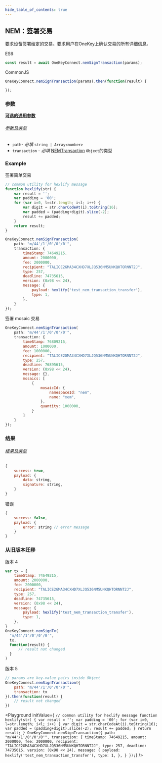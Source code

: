 ```yaml
---
hide_table_of_contents: true
---
```



## NEM：签署交易
要求设备签署给定的交易。要求用户在OneKey上确认交易的所有详细信息。

ES6
```javascript
const result = await OneKeyConnect.nemSignTransaction(params);
```

CommonJS
```javascript
OneKeyConnect.nemSignTransaction(params).then(function(result) {

});
```

### 参数
[**可选的通用参数**](./commonParams)
###### [参数及类型](https://github.com/OneKeyHQ/connect/blob/onekey/src/js/types/params.js#L114-L117)
* `path`- *必填* `string | Array<number>`
* `transaction` - *必填* [NEMTransaction](https://github.com/OneKeyHQ/connect/blob/onekey/src/js/types/nem.js#L41) `Object`的类型

### Example
签署简单交易
```javascript
// common utility for hexlify message
function hexlify(str) {
    var result = '';
    var padding = '00';
    for (var i=0, l=str.length; i<l; i++) {
        var digit = str.charCodeAt(i).toString(16);
        var padded = (padding+digit).slice(-2);
        result += padded;
    }
    return result;
}

OneKeyConnect.nemSignTransaction(
    path: "m/44'/1'/0'/0'/0'",
    transaction: {
        timeStamp: 74649215,
        amount: 2000000,
        fee: 2000000,
        recipient: "TALICE2GMA34CXHD7XLJQ536NM5UNKQHTORNNT2J",
        type: 257,
        deadline: 74735615,
        version: (0x98 << 24),
        message: {
            payload: hexlify('test_nem_transaction_transfer'),
            type: 1,
        },
    }
});
```

签署 mosaic 交易
```javascript
OneKeyConnect.nemSignTransaction(
    path: "m/44'/1'/0'/0'/0'",
    transaction: {
        timeStamp: 76809215,
        amount: 1000000,
        fee: 1000000,
        recipient: "TALICE2GMA34CXHD7XLJQ536NM5UNKQHTORNNT2J",
        type: 257,
        deadline: 76895615,
        version: (0x98 << 24),
        message: {},
        mosaics: [
            {
                mosaicId: {
                    namespaceId: "nem",
                    name: "xem",
                },
                quantity: 1000000,
            }
        ]
    }
});
```

### 结果
###### [结果及类型](https://github.com/OneKeyHQ/connect/blob/onekey/src/js/types/response.js#L271-L274)
```javascript
{
    success: true,
    payload: {
        data: string,
        signature: string,
    }
}
```
错误
```javascript
{
    success: false,
    payload: {
        error: string // error message
    }
}
```

### 从旧版本迁移
版本 4
```javascript
var tx = {
    timeStamp: 74649215,
    amount: 2000000,
    fee: 2000000,
    recipient: "TALICE2GMA34CXHD7XLJQ536NM5UNKQHTORNNT2J",
    type: 257,
    deadline: 74735615,
    version: (0x98 << 24),
    message: {
        payload: hexlify('test_nem_transaction_transfer'),
        type: 1,
    },
}
OneKeyConnect.nemSignTx(
  "m/44'/1'/0'/0'/0'",
  tx,
  function(result) {
      // result not changed
  }
)
```
版本 5
```javascript
// params are key-value pairs inside Object
OneKeyConnect.nemSignTransaction({
    path: "m/44'/1'/0'/0'/0'",
    transaction: tx
}).then(function(result) {
    // result not changed
})
```


<Playground
    initValue={
`// common utility for hexlify message
function hexlify(str) {
    var result = '';
    var padding = '00';
    for (var i=0, l=str.length; i<l; i++) {
        var digit = str.charCodeAt(i).toString(16);
        var padded = (padding+digit).slice(-2);
        result += padded;
    }
    return result;
}
OneKeyConnect.nemSignTransaction({
    path: "m/44'/1'/0'/0'/0'",
    transaction: {
        timeStamp: 74649215,
        amount: 2000000,
        fee: 2000000,
        recipient: "TALICE2GMA34CXHD7XLJQ536NM5UNKQHTORNNT2J",
        type: 257,
        deadline: 74735615,
        version: (0x98 << 24),
        message: {
            payload: hexlify('test_nem_transaction_transfer'),
            type: 1,
        },
    }
});`}
/>
